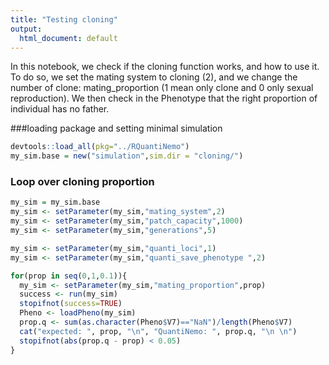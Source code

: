 ```yaml
---
title: "Testing cloning"
output:
  html_document: default
---
```

In this notebook, we check if the cloning function works, and how to use it. 
To do so, we set the mating system to cloning (2), and we change the number of clone: mating_proportion (1 mean only clone and 0 only sexual reproduction). 
We then check in the Phenotype that the right proportion of individual has no father. 


###loading package and setting minimal simulation
```r
devtools::load_all(pkg="../RQuantiNemo")
my_sim.base = new("simulation",sim.dir = "cloning/")
```

### Loop over cloning proportion
```r
my_sim = my_sim.base
my_sim <- setParameter(my_sim,"mating_system",2)
my_sim <- setParameter(my_sim,"patch_capacity",1000)
my_sim <- setParameter(my_sim,"generations",5)

my_sim <- setParameter(my_sim,"quanti_loci",1)
my_sim <- setParameter(my_sim,"quanti_save_phenotype ",2)

for(prop in seq(0,1,0.1)){
  my_sim <- setParameter(my_sim,"mating_proportion",prop)
  success <- run(my_sim)
  stopifnot(success=TRUE)
  Pheno <- loadPheno(my_sim)
  prop.q <- sum(as.character(Pheno$V7)=="NaN")/length(Pheno$V7)
  cat("expected: ", prop, "\n", "QuantiNemo: ", prop.q, "\n \n")
  stopifnot(abs(prop.q - prop) < 0.05)
}
```

